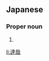 ==Japanese==
{{ja-kanjitab|たつ|や}}

===Proper noun===
{{ja-pos|たつや|proper}}

# {{given name|male|lang=ja|sort=たつや}}

[[li:達哉]]